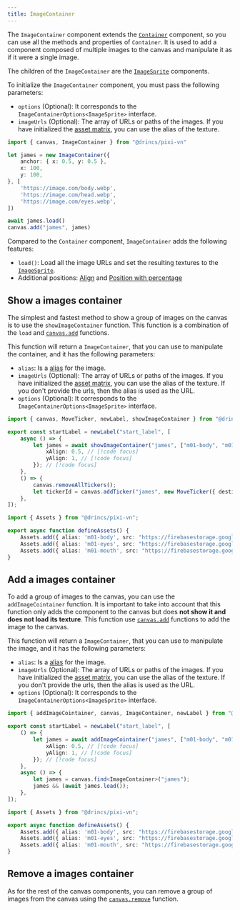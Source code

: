 ```yaml
---
title: ImageContainer
---
```


The `ImageContainer` component extends the [`Container`](/start/canvas-components#base-components) component, so you can use all the methods and properties of `Container`. It is used to add a component composed of multiple images to the canvas and manipulate it as if it were a single image.

The children of the `ImageContainer` are the [`ImageSprite`](/start/canvas-images) components.

To initialize the `ImageContainer` component, you must pass the following parameters:

* `options` (Optional): It corresponds to the `ImageContainerOptions<ImageSprite>` interface.
* `imageUrls` (Optional): The array of URLs or paths of the images. If you have initialized the [asset matrix](/start/assets-management#initialize-the-asset-matrix-at-project-start), you can use the alias of the texture.

```ts
import { canvas, ImageContainer } from "@drincs/pixi-vn"

let james = new ImageContainer({
    anchor: { x: 0.5, y: 0.5 },
    x: 100,
    y: 100,
}, [
    'https://image.com/body.webp',
    'https://image.com/head.webp',
    'https://image.com/eyes.webp',
])

await james.load()
canvas.add("james", james)
```

Compared to the `Container` component, `ImageContainer` adds the following features:

* `load()`: Load all the image URLs and set the resulting textures to the [`ImageSprite`](/start/canvas-images).
* Additional positions: [Align](/start/canvas-position.md) and [Position with percentage](/start/canvas-position)

## Show a images container

The simplest and fastest method to show a group of images on the canvas is to use the `showImageContainer` function. This function is a combination of the `load` and [`canvas.add`](/start/canvas-functions#add-a-canvas-component) functions.

This function will return a `ImageContainer`, that you can use to manipulate the container, and it has the following parameters:

* `alias`: Is a [alias](/start/canvas-alias) for the image.
* `imageUrls` (Optional): The array of URLs or paths of the images. If you have initialized the [asset matrix](/start/assets-management#initialize-the-asset-matrix-at-project-start), you can use the alias of the texture. If you don't provide the urls, then the alias is used as the URL.
* `options` (Optional): It corresponds to the `ImageContainerOptions<ImageSprite>` interface.

```ts tab="labels/startLabel.ts"
import { canvas, MoveTicker, newLabel, showImageContainer } from "@drincs/pixi-vn";

export const startLabel = newLabel("start_label", [
    async () => {
        let james = await showImageContainer("james", ["m01-body", "m01-eyes", "m01-mouth"], { // [!code focus]
            xAlign: 0.5, // [!code focus]
            yAlign: 1, // [!code focus]
        }); // [!code focus]
    },
    () => {
        canvas.removeAllTickers();
        let tickerId = canvas.addTicker("james", new MoveTicker({ destination: { x: 0, y: 1, type: "align" } }));
    },
]);
```

```ts tab="utils/defineAssets.ts"
import { Assets } from "@drincs/pixi-vn";

export async function defineAssets() {
    Assets.add({ alias: 'm01-body', src: "https://firebasestorage.googleapis.com/v0/b/pixi-vn.appspot.com/o/public%2Fbreakdown%2Fm01%2Fm01-body.webp?alt=media" })
    Assets.add({ alias: 'm01-eyes', src: "https://firebasestorage.googleapis.com/v0/b/pixi-vn.appspot.com/o/public%2Fbreakdown%2Fm01%2Fm01-eyes-smile.webp?alt=media" })
    Assets.add({ alias: 'm01-mouth', src: "https://firebasestorage.googleapis.com/v0/b/pixi-vn.appspot.com/o/public%2Fbreakdown%2Fm01%2Fm01-mouth-smile00.webp?alt=media" })
}
```

<Sandbox
  template="qz66sg"
  entry="/src/labels/startLabel.ts,/src/utils/assets-utility.ts"
/>

## Add a images container

To add a group of images to the canvas, you can use the `addImageCointainer` function. It is important to take into account that this function only adds the component to the canvas but does **not show it and does not load its texture**. This function use [`canvas.add`](/start/canvas-functions#add-a-canvas-component) functions to add the image to the canvas.

This function will return a `ImageContainer`, that you can use to manipulate the image, and it has the following parameters:

* `alias`: Is a [alias](/start/canvas-alias) for the image.
* `imageUrls` (Optional): The array of URLs or paths of the images. If you have initialized the [asset matrix](/start/assets-management#initialize-the-asset-matrix-at-project-start), you can use the alias of the texture. If you don't provide the urls, then the alias is used as the URL.
* `options` (Optional): It corresponds to the `ImageContainerOptions<ImageSprite>` interface.

```ts tab="labels/startLabel.ts"
import { addImageCointainer, canvas, ImageContainer, newLabel } from "@drincs/pixi-vn";

export const startLabel = newLabel("start_label", [
    () => {
        let james = await addImageCointainer("james", ["m01-body", "m01-eyes", "m01-mouth"], { // [!code focus]
            xAlign: 0.5, // [!code focus]
            yAlign: 1, // [!code focus]
        }); // [!code focus]
    },
    async () => {
        let james = canvas.find<ImageContainer>("james");
        james && (await james.load());
    },
]);
```

```ts tab="utils/defineAssets.ts"
import { Assets } from "@drincs/pixi-vn";

export async function defineAssets() {
    Assets.add({ alias: 'm01-body', src: "https://firebasestorage.googleapis.com/v0/b/pixi-vn.appspot.com/o/public%2Fbreakdown%2Fm01%2Fm01-body.webp?alt=media" })
    Assets.add({ alias: 'm01-eyes', src: "https://firebasestorage.googleapis.com/v0/b/pixi-vn.appspot.com/o/public%2Fbreakdown%2Fm01%2Fm01-eyes-smile.webp?alt=media" })
    Assets.add({ alias: 'm01-mouth', src: "https://firebasestorage.googleapis.com/v0/b/pixi-vn.appspot.com/o/public%2Fbreakdown%2Fm01%2Fm01-mouth-smile00.webp?alt=media" })
}
```

<Sandbox
  template="ptqws3"
  entry="/src/labels/startLabel.ts,/src/utils/assets-utility.ts"
/>

## Remove a images container

As for the rest of the canvas components, you can remove a group of images from the canvas using the [`canvas.remove`](/start/canvas-functions#remove-a-canvas-component) function.
